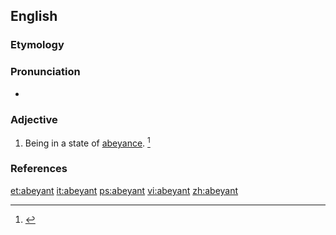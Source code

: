 ==English==

===Etymology===
{{back-form|abeyance}}

===Pronunciation===
* {{a|US}} {{IPA|/əˈbeɪ.n̩t/}}

===Adjective===
{{en-adj}}

# Being in a state of [[abeyance]]. {{defdate|Mid 19<sup>th</sup> century.}}<ref name=SOED>{{R:SOED5|page=4}}</ref>

===References===
<references/>

[[et:abeyant]]
[[it:abeyant]]
[[ps:abeyant]]
[[vi:abeyant]]
[[zh:abeyant]]